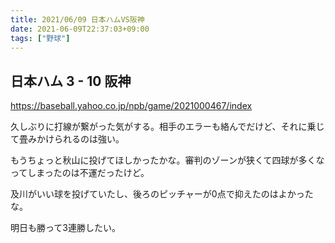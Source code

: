 ```yaml
---
title: 2021/06/09 日本ハムVS阪神
date: 2021-06-09T22:37:03+09:00
tags: ["野球"]
---
```


## 日本ハム 3 - 10 阪神

https://baseball.yahoo.co.jp/npb/game/2021000467/index

久しぶりに打線が繋がった気がする。相手のエラーも絡んでだけど、それに乗じて畳みかけられるのは強い。

もうちょっと秋山に投げてほしかったかな。審判のゾーンが狭くて四球が多くなってしまったのは不運だったけど。

及川がいい球を投げていたし、後ろのピッチャーが0点で抑えたのはよかったな。

明日も勝って3連勝したい。
